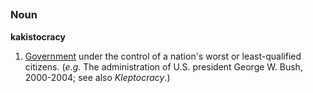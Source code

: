 =={{en}}==

=== Noun ===

'''kakistocracy'''

#[[Government]] under the control of a nation's worst or least-qualified citizens.  (''e.g.'' The administration of U.S. president George W. Bush, 2000-2004; see also ''Kleptocracy''.)